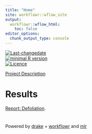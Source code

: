 ```yaml
---
title: "Home"
site: workflowr::wflow_site
output:
  workflowr::wflow_html:
    toc: false
editor_options:
  chunk_output_type: console
---
```


[![Last-changedate](https://img.shields.io/badge/last%20change-`r gsub('-', '--', Sys.Date())`-brightgreen.svg)](https://github.com/pat-s/paper_hyperspectral/commits/master)  
[![minimal R version](https://img.shields.io/badge/R%3E%3D-3.5.0-brightgreen.svg)](https://cran.r-project.org/)   
[![Licence](https://img.shields.io/github/license/mashape/apistatus.svg)](http://choosealicense.com/licenses/mit/) 

[Project Description](about.html)  

# Results

[Report: Defoliation](defoliation-maps.html).

# 
Powered by [drake](https://github.com/ropensci/drake) + [workflowr](https://github.com/jdblischak/workflowr) and [mlr](https://github.com/mlr-org/mlr)
